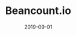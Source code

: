 ---
title: Beancount.io
category: Project
status: publish
date: 2019-09-01
slug: A DApp that helps you organize your financials using double-entry bookkeeping
website: https://beancount.io
twitter:
logo: /img/Beancount.io.jpg
featured_img: https://wp.gcap1.iotex.io/wp-content/uploads/2020/08/beancount-header.jpg
telegram: https://t.me/beancount
---